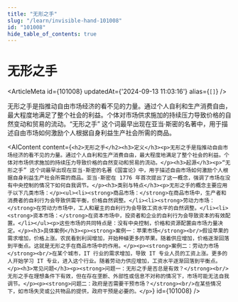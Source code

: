 ```yaml
---
title: "无形之手"
slug: "/learn/invisible-hand-101008"
id: "101008"
hide_table_of_contents: true
---
```



# 无形之手

<ArticleMeta id={101008} updatedAt={'2024-09-13 11:03:16'} alias={`[]`} />
<div className='border-solid border-b border-t-0 my-4 border-[var(--ifm-color-gray-300)]' />

无形之手是指推动自由市场经济的看不见的力量。通过个人自利和生产消费自由，最大程度地满足了整个社会的利益。个体对市场供求施加的持续压力导致价格的自然变动和贸易的流动。“无形之手” 这个词最早出现在亚当·斯密的名著中，用于描述自由市场如何激励个人根据自身利益生产社会所需的商品。

<AIContent content={`<h2>无形之手</h2><h3>定义</h3><p>无形之手是指推动自由市场经济的看不见的力量。通过个人自利和生产消费自由，最大程度地满足了整个社会的利益。个体对市场供求施加的持续压力导致价格的自然变动和贸易的流动。</p><h3>起源</h3><p>“无形之手” 这个词最早出现在亚当·斯密的名著《国富论》中，用于描述自由市场如何激励个人根据自身利益生产社会所需的商品。亚当·斯密在 1776 年首次提出了这一概念，强调了市场在没有中央控制的情况下如何自我调节。</p><h3>类别与特点</h3><p>无形之手的概念主要应用于以下几类市场：</p><ul><li><strong>商品市场：</strong>在商品市场中，生产者和消费者的自利行为会导致供需平衡，价格自然调整。</li><li><strong>劳动力市场：</strong>在劳动力市场中，工人和雇主的自利行为会导致工资水平的自然调整。</li><li><strong>资本市场：</strong>在资本市场中，投资者和企业的自利行为会导致资本的有效配置。</li></ul><p>这些市场的共同特点是：没有中央控制，价格和资源配置由市场力量决定。</p><h3>具体案例</h3><p><strong>案例一：苹果市场</strong><br/>假设苹果的需求增加，价格上涨。农民看到利润增加，开始种植更多的苹果。随着供应增加，价格逐渐回落到平衡点。这就是无形之手在商品市场中的作用。</p><p><strong>案例二：劳动力市场</strong><br/>在某个城市，IT 行业的需求增加，导致 IT 专业人员的工资上涨。更多的人开始学习 IT 专业，进入这个行业。随着劳动力供应增加，工资水平逐渐回落到平衡点。</p><h3>常见问题</h3><p><strong>问题一：无形之手是否总是有效？</strong><br/>无形之手在理想条件下有效，但在存在垄断、外部性或信息不对称的情况下，市场可能无法自我调节。</p><p><strong>问题二：政府是否需要干预市场？</strong><br/>在某些情况下，如市场失灵或公共物品的提供，政府干预是必要的。</p>`} id={101008} />
